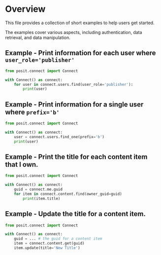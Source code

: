 # Overview

This file provides a collection of short examples to help users get started.

The examples cover various aspects, including authentication, data retrieval, and data manipulation.

## Example - Print information for each user where `user_role='publisher'`

```python
from posit.connect import Connect

with Connect() as connect:
    for user in connect.users.find(user_role='publisher'):
        print(user)
```

## Example - Print information for a single user where `prefix='b'`

```python
from posit.connect import Connect

with Connect() as connect:
    user = connect.users.find_one(prefix='b')
    print(user)
```

## Example - Print the title for each content item that I own.

```python
from posit.connect import Connect

with Connect() as connect:
    guid = connect.me.guid
    for item in connect.content.find(owner_guid=guid)
        print(item.title)
```

## Example - Update the title for a content item.

```python
from posit.connect import Connect

with Connect() as connect:
    guid = ... # the guid for a content item
    item = connect.content.get(guid)
    item.update(title='New Title')
```
